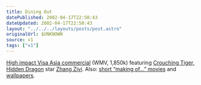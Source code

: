 ```yaml
---
title: Dining Out
datePublished: 2002-04-17T22:50:43
dateUpdated: 2002-04-17T22:50:43
layout: "../../../layouts/posts/post.astro"
originalUrl: $UNKNOWN
source: v1
tags: ["v1"]
---
```


[High impact Visa Asia commercial][1] (WMV, 1,850k) featuring [Crouching Tiger, Hidden Dragon][2] star [Zhang Ziyi][3]. Also: [short &#8220;making of&#8230;&#8221; movies][4] and [wallpapers][5].

[1]: http://www.visa-asia.com/visa_apac/offers/images/tvc.wmv
[2]: http://uk.imdb.com/Title?0190332 "Crouching Tiger, Hidden Dragon at IMDb UK"
[3]: http://uk.imdb.com/Name?Ziyi,+Zhang "Zhang Ziyi at IMDb UK"
[4]: http://www.visa-asia.com/visa_apac/offers/tvc_index.shtml
[5]: http://www.visa-asia.com/visa_apac/offers/tvc_wallpaper.shtml
